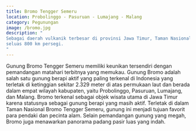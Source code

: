 ```yaml
---
title: Bromo Tengger Semeru
location: Probolinggo - Pasuruan - Lumajang - Malang
category: Pegunungan
image: /bromo.jpg
description: "
Sebagai daerah vulkanik terbesar di provinsi Jawa Timur, Taman Nasional Bromo Tengger Semeru memiliki wilayah
seluas 800 km persegi.
"
---
```


Gunung Bromo Tengger Semeru memiliki keunikan tersendiri dengan pemandangan matahari terbitnya yang memukau.
Gunung Bromo adalah salah satu gunung berapi aktif yang paling terkenal di Indonesia yang terletak di ketinggian
sekitar 2.329 meter di atas permukaan laut dan berada dalam empat wilayah kabupaten, yaitu Probolinggo, Pasuruan,
Lumajang, dan Malang. Bromo terkenal sebagai objek wisata utama di Jawa Timur karena statusnya sebagai gunung
berapi yang masih aktif. Terletak di dalam Taman Nasional Bromo Tengger Semeru, gunung ini menjadi tujuan favorit
para pendaki dan pecinta alam. Selain pemandangan gunung yang megah, Bromo juga menawarkan panorama padang pasir
luas yang indah.